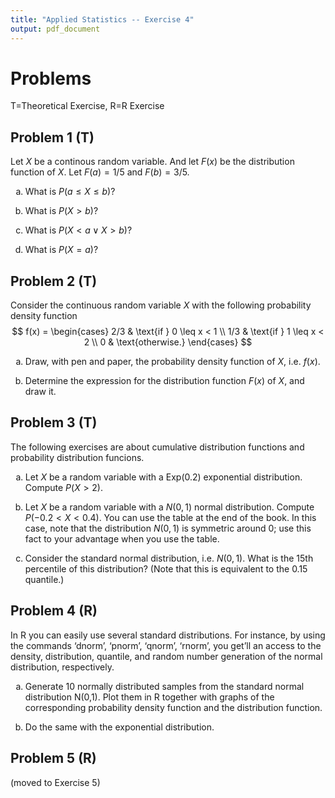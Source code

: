 ---
title: "Applied Statistics -- Exercise 4"
output: pdf_document
---
# Problems
T=Theoretical Exercise,
R=R Exercise

## Problem 1 (T) 

Let $X$ be a continous random variable. And let $F(x)$ be the distribution function of $X$. Let $F(a)=1/5$ and $F(b)=3/5$.

(a) What is $P(a \leq X \leq b)$?

(b) What is $P(X > b)$?

(c) What is $P(X < a \vee X > b)$?

(d) What is $P(X = a)$?

## Problem 2 (T)
Consider the continuous random variable $X$ with the following probability density function
$$
f(x) = \begin{cases}
2/3 & \text{if } 0 \leq x < 1 \\
1/3 & \text{if } 1 \leq x < 2 \\
0   & \text{otherwise.} 
\end{cases}
$$

(a) Draw, with pen and paper, the probability density function of $X$, i.e. $f(x)$.

(b) Determine the expression for the distribution function $F(x)$ of $X$, and draw it.


## Problem 3 (T)
The following exercises are about cumulative distribution functions and probability distribution funcions.

a) Let $X$ be a random variable with a $\mathrm{Exp}(0.2)$ exponential distribution. Compute $P(X > 2)$.

b) Let $X$ be a random variable with a $N(0,1)$ normal distribution. Compute $P(-0.2 < X < 0.4)$. You can use the table at the end of the book. 
In this case, note that the distribution $N(0,1)$ is symmetric around 0; use this fact to your advantage when you use the table.

c) Consider the standard normal distribution, i.e. $N(0,1)$. What is the 15th percentile of this distribution?
(Note that this is equivalent to the 0.15 quantile.)

## Problem 4 (R) 

In R you can easily use several standard distributions. For instance, by using the commands 'dnorm', 'pnorm', 'qnorm', 'rnorm', you get'll an access to the density, distribution, quantile, and random number generation of the normal distribution, respectively. 

(a) Generate 10 normally distributed samples from the standard normal distribution N(0,1). Plot them in R together with  graphs of the corresponding probability density function and the distribution function.

(b) Do the same with the exponential distribution. 

## Problem 5 (R) 

(moved to Exercise 5)
